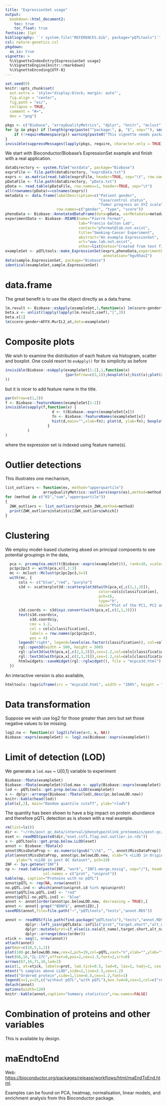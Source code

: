 ```yaml
---
title: "ExpressionSet usage"
output:
  bookdown::html_document2:
    toc: true
    toc_float: true
fontsize: 11pt
bibliography: '`r system.file("REFERENCES.bib", package="pQTLtools")`'
csl: nature-genetics.csl
pkgdown:
  as_is: true
vignette: >
  %\VignetteIndexEntry{ExpressionSet usage}
  %\VignetteEngine{knitr::rmarkdown}
  %\VignetteEncoding{UTF-8}
---
```


```r
set.seed(0)
knitr::opts_chunk$set(
  out.extra = 'style="display:block; margin: auto"',
  fig.align = "center",
  fig.path = "es/",
  collapse = TRUE,
  comment = "#>",
  dev = "png")
```

```r
pkgs <- c("Biobase", "arrayQualityMetrics", "dplyr", "knitr", "mclust", "pQTLtools", "rgl", "scatterplot3d")
for (p in pkgs) if (length(grep(paste("^package:", p, "$", sep=""), search())) == 0) {
    if (!requireNamespace(p)) warning(paste0("This vignette needs package `", p, "'; please install"))
}
invisible(suppressMessages(lapply(pkgs, require, character.only = TRUE)))
```

We start with Bioconductor/Biobase's ExpressionSet example and finish with a real application.

```r
dataDirectory <- system.file("extdata", package="Biobase")
exprsFile <- file.path(dataDirectory, "exprsData.txt")
exprs <- as.matrix(read.table(exprsFile, header=TRUE, sep="\t", row.names=1, as.is=TRUE))
pDataFile <- file.path(dataDirectory, "pData.txt")
pData <- read.table(pDataFile, row.names=1, header=TRUE, sep="\t")
all(rownames(pData)==colnames(exprs))
metadata <- data.frame(labelDescription=c("Patient gender",
                                          "Case/control status",
                                          "Tumor progress on XYZ scale"),
                       row.names=c("gender", "type", "score"))
phenoData <- Biobase::AnnotatedDataFrame(data=pData, varMetadata=metadata)
experimentData <- Biobase::MIAME(name="Pierre Fermat",
                                 lab="Francis Galton Lab",
                                 contact="pfermat@lab.not.exist",
                                 title="Smoking-Cancer Experiment",
                                 abstract="An example ExpressionSet",
                                 url="www.lab.not.exist",
                                 other=list(notes="Created from text files"))
exampleSet <- pQTLtools::make_ExpressionSet(exprs,phenoData,experimentData=experimentData,
                                            annotation="hgu95av2")
data(sample.ExpressionSet, package="Biobase")
identical(exampleSet,sample.ExpressionSet)
```

# data.frame

The great benefit is to use the object directly as a data.frame.

```r
lm.result <- Biobase::esApply(exampleSet,1,function(x) lm(score~gender+x))
beta.x <- unlist(lapply(lapply(lm.result,coef),"[",3))
beta.x[1]
lm(score~gender+AFFX.MurIL2_at,data=exampleSet)
```

# Composite plots

We wish to examine the distribution of each feature via histogram, scatter and boxplot.
One could resort to `esApply()` for its simplicity as before

```r
invisible(Biobase::esApply(exampleSet[1:2],1,function(x)
                           {par(mfrow=c(3,1));boxplot(x);hist(x);plot(x)}
))
```
but it is nicer to add feature name in the title.

```r
par(mfrow=c(1,3))
f <- Biobase::featureNames(exampleSet[1:2])
invisible(sapply(f,function(x) {
                     d <- t(Biobase::exprs(exampleSet[x]))
                     fn <- Biobase::featureNames(exampleSet[x])
                     hist(d,main="",xlab=fn); plot(d, ylab=fn); boxplot(d,ylab=fn)
                   }
          )
)
```
where the expression set is indexed using feature name(s).

# Outlier detections

This illustrates one mechanism,

```r
list_outliers <- function(es, method="upperquartile")
                 arrayQualityMetrics::outliers(exprs(es),method=method)
for (method in c("KS","sum","upperquartile"))
{
  ZWK_outliers <- list_outliers(protein_ZWK,method=method)
  print(ZWK_outliers@statistic[ZWK_outliers@which])
}
```

# Clustering

We employ model-based clustering absed on principal compoents to see potential groupings in the data,

```r
  pca <- prcomp(na.omit(t(Biobase::exprs(exampleSet))), rank=10, scale=TRUE)
  pc1pc2pc3 <- with(pca,x)[,1:3]
  mc <- mclust::Mclust(pc1pc2pc3,G=3)
  with(mc, {
      cols <- c("blue","red", "purple")
      s3d <- scatterplot3d::scatterplot3d(with(pca,x[,c(2,1,3)]),
                                          color=cols[classification],
                                          pch=16,
                                          type="h",
                                          main="Plot of the PC1, PC2 and PC3")
      s3d.coords <- s3d$xyz.convert(with(pca,x[,c(2,1,3)]))
      text(s3d.coords$x, 
           s3d.coords$y,   
           cex = 1.2,
           col = cols[classification],
           labels = row.names(pc1pc2pc3),
           pos = 4)
      legend("right", legend=levels(as.factor(classification)), col=cols[classification], pch=16)
      rgl::open3d(width = 500, height = 500)
      rgl::plot3d(with(pca,x[,c(2,1,3)]),cex=1.2,col=cols[classification],size=5)
      rgl::text3d(with(pca,x[,c(2,1,3)]),cex=1.2,col=cols[classification],texts=row.names(pc1pc2pc3))
      htmlwidgets::saveWidget(rgl::rglwidget(), file = "mcpca3d.html")
  })
```

An interactive version is also available,

```r
htmltools::tags$iframe(src = "mcpca3d.html", width = "100%", height = "450px")
```

# Data transformation

Suppose we wish use log2 for those greater than zero but set those negative values to be missing.

```r
log2.na <- function(x) log2(ifelse(x>0, x, NA))
Biobase::exprs(exampleSet) <- log2.na(Biobase::exprs(exampleSet))
```

# Limit of detection (LOD)

We generate a `lod.max` ~ U[0,1] variable to experiment

```r
Biobase::fData(exampleSet)
Biobase::fData(exampleSet)$lod.max <- apply(Biobase::exprs(exampleSet),1,quantile,runif(nrow(exampleSet)))
lod <- pQTLtools::get.prop.below.LLOD(exampleSet)
x <- dplyr::arrange(Biobase::fData(lod),desc(pc.belowLOD.new))
knitr::kable(head(lod))
plot(x[,2], main="Random quantile cutoff", ylab="<lod%")
```

The quantity has been shown to have a big impact on protein abundance and therefore pQTL detection as is shown with a real example.

```r
rm(list=ls())
dir <- "~/rds/post_qc_data/interval/phenotype/olink_proteomics/post-qc/"
eset <- readRDS(paste0(dir,"eset.inf1.flag.out.outlier.in.rds"))
x <- pQTLtools::get.prop.below.LLOD(eset)
annot <- Biobase::fData(x)
annot$MissDataProp <- as.numeric(gsub("\\%$", "", annot$MissDataProp))
plot(annot$MissDataProp, annot$pc.belowLOD.new, xlab="% <LLOD in Original",
     ylab="% <LLOD in post QC dataset", pch=19)
INF <- Sys.getenv("INF")
np <- read.table(paste(INF, "work", "INF1.merge.nosig", sep="/"), header=FALSE,
                 col.names = c("prot", "uniprot"))
kable(np, caption="Proteins with no pQTL")
annot$pQTL <- rep(NA, nrow(annot))
no.pQTL.ind <- which(annot$uniprot.id %in% np$uniprot)
annot$pQTL[no.pQTL.ind] <- "red"
annot$pQTL[-no.pQTL.ind] <- "blue"
annot <- annot[order(annot$pc.belowLOD.new, decreasing = TRUE),]
annot <- annot[-grep("^BDNF$", annot$ID),]
saveRDS(annot,file=file.path("~","pQTLtools","tests","annot.RDS"))
```

```r
annot <- readRDS(file.path(find.package("pQTLtools"),"tests","annot.RDS")) %>%
         dplyr::left_join(pQTLdata::inf1[c("prot","target.short","alt_name")],by=c("ID"="prot")) %>%
         dplyr::mutate(prot=if_else(is.na(alt_name),target.short,alt_name),order=1:n()) %>%
         dplyr::arrange(desc(order))
xtick <- seq(1, nrow(annot))
attach(annot)
par(mar=c(10,5,1,1))
plot(100-pc.belowLOD.new,cex=2,pch=19,col=pQTL,xaxt="n",xlab="",ylab="",cex.axis=0.8)
text(66,16,"IL-17C",offset=0,pos=2,cex=1.5,font=2,srt=0)
arrows(67,16,71,16,lwd=2)
axis(1, at=xtick, labels=prot, lwd.tick=0.5, lwd=0, las=2, hadj=1, cex.axis=0.8)
mtext("% samples above LLOD",side=2,line=2.5,cex=1.2)
mtext("Ordered protein",side=1,line=6.5,cex=1.2,font=1)
legend(x=1,y=25,c("without pQTL","with pQTL"),box.lwd=0,cex=2,col=c("red","blue"),pch=19)
detach(annot)
options(width=120)
knitr::kable(annot,caption="Summary statistics",row.names=FALSE)
```

# Combination of proteins and other variables

This is available by design.

# maEndtoEnd

Web: <https://bioconductor.org/packages/release/workflows/html/maEndToEnd.html>.

Examples can be found on PCA, heatmap, normalisation, linear models, and enrichment analysis from this Bioconductor package.
